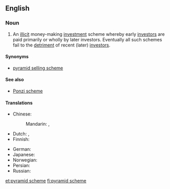 ==English==
{{wikipedia}}

===Noun===
{{en-noun|head=[[pyramid]] [[scheme]]}}

# An [[illicit]] money-making [[investment]] scheme whereby early [[investors]] are paid primarily or wholly by later investors.  Eventually all such schemes fail to the [[detriment]] of recent (later) [[investors]].

====Synonyms====
* [[pyramid selling scheme]]

====See also====
* [[Ponzi scheme]]

====Translations====
{{trans-top|illicit money-making scheme}}
* Chinese:
*: Mandarin: {{t+|cmn|層壓式推銷|sc=Hani}}, {{t|cmn|层压式推销|tr=céngyāshì tuīxiāo|sc=Hani}}
* Dutch: {{t|nl|pyramidesysteem|n}}, {{t|nl|pyramidespel|n}}
* Finnish: {{t|fi|pyramidihuijaus}}
{{trans-mid}}
* German: {{t+|de|Schneeballsystem|n}}
* Japanese: {{t|ja|無限連鎖講|tr=むげんれんさこう, mugenrensakō}}
* Norwegian: {{t|no|pyramidespill|n}}
* Persian: {{t|fa|طرح هرمی|tr=tarh-e herami|sc=fa-Arab}}
* Russian: {{t+|ru|финансовая пирамида|sc=Cyrl}}
{{trans-bottom}}

[[et:pyramid scheme]]
[[fi:pyramid scheme]]